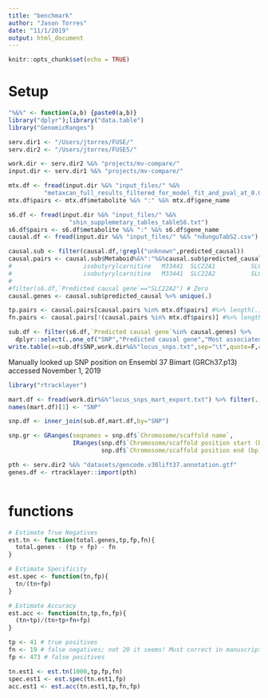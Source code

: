 ```yaml
---
title: "benchmark"
author: "Jason Torres"
date: "11/1/2019"
output: html_document
---
```


```r
knitr::opts_chunk$set(echo = TRUE)
```

# Setup 

```r

"%&%" <- function(a,b) {paste0(a,b)}
library("dplyr");library("data.table")
library("GenomicRanges")

serv.dir1 <- "/Users/jtorres/FUSE/"
serv.dir2 <- "/Users/jtorres/FUSE5/"

work.dir <- serv.dir2 %&% "projects/mv-compare/"
input.dir <- serv.dir1 %&% "projects/mv-compare/"

mtx.df <- fread(input.dir %&% "input_files/" %&%
          "metaxcan_full_results_filtered_for_model_fit_and_pval_at_0.01.txt")
mtx.df$pairs <- mtx.df$metabolite %&% ":" %&% mtx.df$gene_name

s6.df <- fread(input.dir %&% "input_files/" %&%
                 "shin_supplemetary_tables_tableS6.txt")
s6.df$pairs <- s6.df$metabolite %&% ":" %&% s6.df$gene_name
causal.df <- fread(input.dir %&% "input_files/" %&% "ndunguTabS2.csv")

```

```r
causal.sub <- filter(causal.df,!grepl("unknown",predicted_causal))
causal.pairs <- causal.sub$Metaboid%&%":"%&%causal.sub$predicted_causal %>% unique(.) # 61 total but 60 unique 
#                    isobutyrylcarnitine   M33441  SLC22A1          SLC22A1
#                    isobutyrylcarnitine   M33441  SLC22A2          SLC22A1
#
#filter(s6.df,`Predicted causal gene`=="SLC22A2") # Zero 
causal.genes <- causal.sub$predicted_causal %>% unique(.) 

tp.pairs <- causal.pairs[causal.pairs %in% mtx.df$pairs] #%>% length(.)
fn.pairs <- causal.pairs[!(causal.pairs %in% mtx.df$pairs)] #%>% length(.)

```

```r

sub.df <- filter(s6.df,`Predicted causal gene`%in% causal.genes) %>% 
  dplyr::select(.,one_of("SNP","Predicted causal gene","Most associated metabolite or ratio"))
write.table(x=sub.df$SNP,work.dir%&%"locus_snps.txt",sep="\t",quote=F,col.names=F,row.names=F)

```

Manually looked up SNP position on Ensembl 37 Bimart (GRCh37.p13) accessed November 1, 2019


```r

library("rtracklayer")

mart.df <- fread(work.dir%&%"locus_snps_mart_export.txt") %>% filter(.,!grepl("H",`Chromosome/scaffold name`))
names(mart.df)[1] <- "SNP"

snp.df <- inner_join(sub.df,mart.df,by="SNP")

snp.gr <- GRanges(seqnames = snp.df$`Chromosome/scaffold name`,
                  IRanges(snp.df$`Chromosome/scaffold position start (bp)`,
                          snp.df$`Chromosome/scaffold position end (bp)`))

pth <- serv.dir2 %&% "datasets/gencode.v30lift37.annotation.gtf"
genes.df <- rtracklayer::import(pth)



```



# functions 

```r

# Estimate True Negatives 
est.tn <- function(total.genes,tp,fp,fn){
  total.genes - (tp + fp) - fn 
}

# Estimate Specificity 
est.spec <- function(tn,fp){ 
  tn/(tn+fp)
}

# Estimate Accuracy 
est.acc <- function(tn,tp,fn,fp){
  (tn+tp)/(tn+tp+fn+fp)
}

```

```r


tp <- 41 # true positives
fn <- 19 # false negatives; not 20 it seems! Must correct in manuscript 
fp <- 473 # false positives 

tn.est1 <- est.tn(1000,tp,fp,fn)
spec.est1 <- est.spec(tn.est1,fp)
acc.est1 <- est.acc(tn.est1,tp,fn,fp)

```

